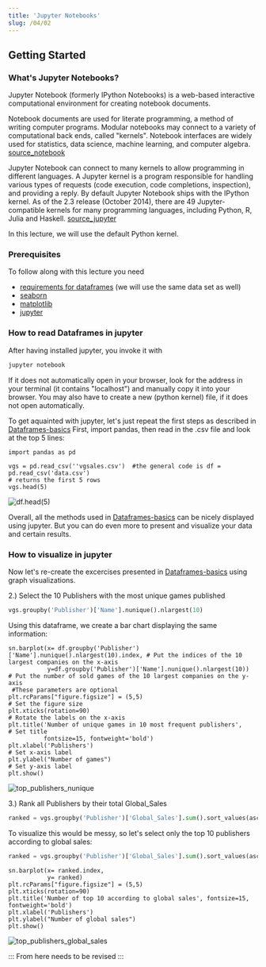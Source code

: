 ```yaml
---
title: 'Jupyter Notebooks'
slug: /04/02
---
```


## Getting Started
### What's Jupyter Notebooks?
Jupyter Notebook (formerly IPython Notebooks) is a web-based interactive computational environment for creating notebook documents.

Notebook documents are used for literate programming, a method of writing computer programs. Modular notebooks may connect to a variety of computational back ends, called "kernels". Notebook interfaces are widely used for statistics, data science, machine learning, and computer algebra. [source_notebook](https://en.wikipedia.org/wiki/Notebook_interface)

Jupyter Notebook can connect to many kernels to allow programming in different languages. A Jupyter kernel is a program responsible for handling various types of requests (code execution, code completions, inspection), and providing a reply.
By default Jupyter Notebook ships with the IPython kernel. As of the 2.3 release (October 2014), there are 49 Jupyter-compatible kernels for many programming languages, including Python, R, Julia and Haskell.
[source_jupyter](https://en.wikipedia.org/wiki/Project_Jupyter)


In this lecture, we will use the default Python kernel.

### Prerequisites
To follow along with this lecture you need
+ [requirements for dataframes](https://zesch.github.io/practical-data-science/docs/03/02) (we will use the same data set as well)
+ [seaborn](https://pypi.org/project/seaborn/)
+ [matplotlib](https://pypi.org/project/matplotlib/)
+ [jupyter](https://jupyter.org/install)

### How to read Dataframes in jupyter
After having installed jupyter, you invoke it with 
```cmd
jupyter notebook
```
If it does not automatically open in your browser, look for the address in your terminal (it contains "localhost") and manually copy it into your browser.
You may also have to create a new (python kernel) file, if it does not open automatically.

To get aquainted with jupyter, let's just repeat the first steps as described in [Dataframes-basics](https://zesch.github.io/practical-data-science/docs/03/02)
First, import pandas, then read in the .csv file and look at the top 5 lines:

```jupyter
import pandas as pd

vgs = pd.read_csv(''vgsales.csv')  #the general code is df = pd.read_csv('data.csv') 
# returns the first 5 rows
vgs.head(5)
```

![df.head(5)](https://zesch.github.io/practical-data-science/assets/images/3.2_head_table-08841885797b1c98df38d5d55e17ec25.png)

Overall, all the methods used in [Dataframes-basics](https://zesch.github.io/practical-data-science/docs/03/02) can be nicely displayed using jupyter. 
But you can do even more to present and visualize your data and certain results.

### How to visualize in jupyter
Now let's re-create the excercises presented in [Dataframes-basics](https://zesch.github.io/practical-data-science/docs/03/02) using graph visualizations.

2.) Select the 10 Publishers with the most unique games published
```python
vgs.groupby('Publisher')['Name'].nunique().nlargest(10)
```

Using this dataframe, we create a bar chart displaying the same information:
```jupyter
sn.barplot(x= df.groupby('Publisher')['Name'].nunique().nlargest(10).index, # Put the indices of the 10 largest companies on the x-axis
           y=df.groupby('Publisher')['Name'].nunique().nlargest(10))        # Put the number of sold games of the 10 largest companies on the y-axis
 #These parameters are optional
plt.rcParams["figure.figsize"] = (5,5)                                      # Set the figure size
plt.xticks(rotation=90)                                                     # Rotate the labels on the x-axis
plt.title('Number of unique games in 10 most frequent publishers',          # Set title
          fontsize=15, fontweight='bold')
plt.xlabel('Publishers')                                                    # Set x-axis label
plt.ylabel("Number of games")                                               # Set y-axis label
plt.show()
```

![top_publishers_nunique](https://github.com/zesch/practical-data-science/blob/main/docs/04%20Visualization%20&%20Analysis/assets/top_publishers_nunique.jpg?raw=true)

3.) Rank all Publishers by their total Global_Sales
```python
ranked = vgs.groupby('Publisher')['Global_Sales'].sum().sort_values(ascending=False)
```

To visualize this would be messy, so let's select only the top 10 publishers according to global sales:
```python
ranked = vgs.groupby('Publisher')['Global_Sales'].sum().sort_values(ascending=False).head(10)
```
```jupyter
sn.barplot(x= ranked.index, 
           y= ranked)
plt.rcParams["figure.figsize"] = (5,5)
plt.xticks(rotation=90)
plt.title('Number of top 10 according to global sales', fontsize=15, fontweight='bold')
plt.xlabel('Publishers')
plt.ylabel("Number of global sales")
plt.show()
```

![top_publishers_global_sales](https://github.com/zesch/practical-data-science/blob/main/docs/04%20Visualization%20%26%20Analysis/assets/top_publishers_global_sales.jpg)

:::
From here needs to be revised
:::
